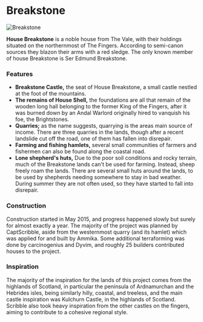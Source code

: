 

# Breakstone

<Image
  src="https://cdn.sanity.io/images/1as7cn02/production/1948f0431fb5cf6464b53ad9f8ceb0122f69ed5c-1920x1057.png?w=976&h=350&fit=crop&crop=center&auto=format"
  alt="Breakstone"
  width={976}
  height={350}
/>

<ProjectDetails
  floatRight
  region="Vale"
  house="House Breakstone"
  type="Castle"
  status="Completed"
  warp="undefined"
  projectLead="CaptScribble"
  dateStarted="June 24, 2015"
  dateCompleted="June 24, 2015"
/>

**House Breakstone** is a noble house from The Vale, with their holdings situated on the northernmost of The Fingers. According to semi-canon sources they blazon their arms with a red sledge. The only known member of house Breakstone is Ser Edmund Breakstone.

### Features

- **Breakstone Castle,** the seat of House Breakstone, a small castle nestled at the foot of the mountains.
- **The remains of House Shell,** the foundations are all that remain of the wooden long hall belonging to the former King of the Fingers, after it was burned down by an Andal Warlord originally hired to vanquish his foe, the Brightstones.
- **Quarries;** as the name suggests, quarrying is the areas main source of income. There are three quarries in the lands, though after a recent landslide cut off the road, one of them has fallen into disrepair.
- **Farming and fishing hamlets,** several small communities of farmers and fishermen can also be found along the coastal road.
- **Lone shepherd's huts,** Due to the poor soil conditions and rocky terrain, much of the Breakstone lands can't be used for farming. Instead, sheep freely roam the lands. There are several small huts around the lands, to be used by shepherds needing somewhere to stay in bad weather. During summer they are not often used, so they have started to fall into disrepair.

### Construction

Construction started in May 2015, and progress happened slowly but surely for almost exactly a year. The majority of the project was planned by CaptScribble, aside from the westernmost quarry (and its hamlet) which was applied for and built by Ammika. Some additional terraforming was done by carcinogenius and Dyvim, and roughly 25 builders contributed houses to the project.

### Inspiration

The majority of the inspiration for the lands of this project comes from the highlands of Scotland, in particular the peninsula of Ardnamurchan and the Hebrides isles, being similarly hilly, coastal, and treeless, and the main castle inspiration was Kulchurn Castle, in the highlands of Scotland. Scribble also took heavy inspiration from the other castles on the fingers, aiming to contribute to a cohesive regional style.
